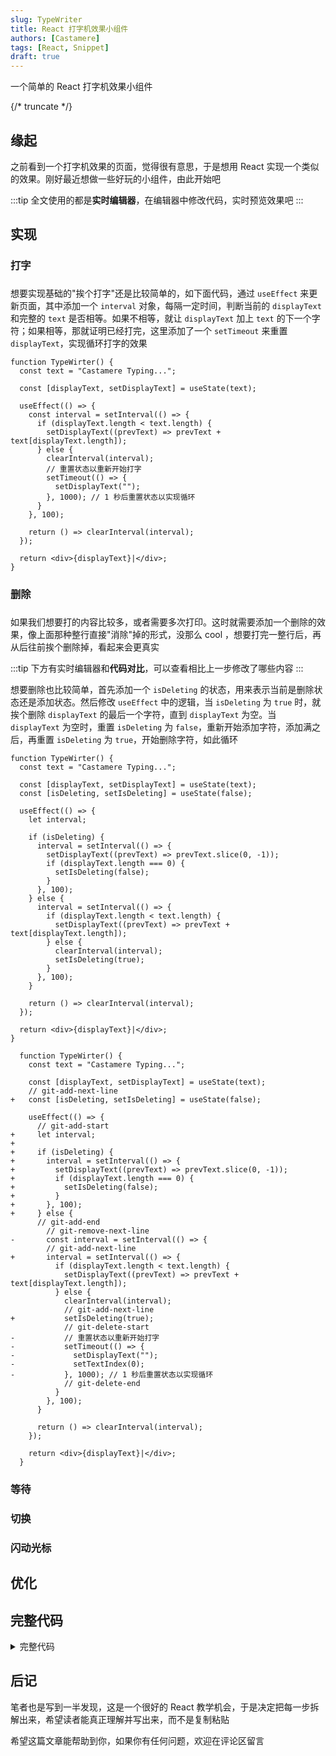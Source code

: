 ```yaml
---
slug: TypeWriter
title: React 打字机效果小组件
authors: [Castamere]
tags: [React, Snippet]
draft: true
---
```



一个简单的 React 打字机效果小组件

<Typewriter
  text="Monday left me broken; Tuesday, I was through with hoping; Wednesday, my empty arms are open; Thursday, waiting for love, waiting for love; Thank the stars, it's Friday; I'm burning like a fire gone wild on Saturday; Guess I won't be coming to church on Sunday; I'll be waiting for love, waiting for love; to come around;◢◤"
  delinterval={2000}
/>

{/* truncate */}

## 缘起

之前看到一个打字机效果的页面，觉得很有意思，于是想用 React 实现一个类似的效果。刚好最近想做一些好玩的小组件，由此开始吧

:::tip
全文使用的都是**实时编辑器**，在编辑器中修改代码，实时预览效果吧
:::

## 实现

### 打字

<h3>
  <Typewriter1 />
</h3>

想要实现基础的"挨个打字"还是比较简单的，如下面代码，通过 `useEffect` 来更新页面，其中添加一个 `interval` 对象，每隔一定时间，判断当前的 `displayText` 和完整的 `text` 是否相等。如果不相等，就让 `displayText` 加上 `text` 的下一个字符；如果相等，那就证明已经打完，这里添加了一个 `setTimeout` 来重置 `displayText`，实现循环打字的效果

<Tabs>

<TabItem value="live" label="实时编辑器">

```tsx live
function TypeWirter() {
  const text = "Castamere Typing...";

  const [displayText, setDisplayText] = useState(text);

  useEffect(() => {
    const interval = setInterval(() => {
      if (displayText.length < text.length) {
        setDisplayText((prevText) => prevText + text[displayText.length]);
      } else {
        clearInterval(interval);
        // 重置状态以重新开始打字
        setTimeout(() => {
          setDisplayText("");
        }, 1000); // 1 秒后重置状态以实现循环
      }
    }, 100);

    return () => clearInterval(interval);
  });

  return <div>{displayText}|</div>;
}
```

</TabItem>

</Tabs>

### 删除

<h3>
  <Typewriter2 />
</h3>

如果我们想要打的内容比较多，或者需要多次打印。这时就需要添加一个删除的效果，像上面那种整行直接"消除"掉的形式，没那么 cool ，想要打完一整行后，再从后往前挨个删除掉，看起来会更真实

:::tip
下方有实时编辑器和**代码对比**，可以查看相比上一步修改了哪些内容
:::

想要删除也比较简单，首先添加一个 `isDeleting` 的状态，用来表示当前是删除状态还是添加状态。然后修改 `useEffect` 中的逻辑，当 `isDeleting` 为 `true` 时，就挨个删除 `displayText` 的最后一个字符，直到 `displayText` 为空。当 `displayText` 为空时，重置 `isDeleting` 为 `false`，重新开始添加字符，添加满之后，再重置 `isDeleting` 为 `true`，开始删除字符，如此循环

<Tabs>

<TabItem value="live" label="实时编辑器">

```tsx live
function TypeWirter() {
  const text = "Castamere Typing...";

  const [displayText, setDisplayText] = useState(text);
  const [isDeleting, setIsDeleting] = useState(false);

  useEffect(() => {
    let interval;

    if (isDeleting) {
      interval = setInterval(() => {
        setDisplayText((prevText) => prevText.slice(0, -1));
        if (displayText.length === 0) {
          setIsDeleting(false);
        }
      }, 100);
    } else {
      interval = setInterval(() => {
        if (displayText.length < text.length) {
          setDisplayText((prevText) => prevText + text[displayText.length]);
        } else {
          clearInterval(interval);
          setIsDeleting(true);
        }
      }, 100);
    }

    return () => clearInterval(interval);
  });

  return <div>{displayText}|</div>;
}
```

</TabItem>

<TabItem value="code diff" label="代码对比">

```tsx showLineNumbers title="TypeWriter.tsx"
  function TypeWirter() {
    const text = "Castamere Typing...";

    const [displayText, setDisplayText] = useState(text);
    // git-add-next-line
+   const [isDeleting, setIsDeleting] = useState(false);

    useEffect(() => {
      // git-add-start
+     let interval;
+
+     if (isDeleting) {
+       interval = setInterval(() => {
+         setDisplayText((prevText) => prevText.slice(0, -1));
+         if (displayText.length === 0) {
+           setIsDeleting(false);
+         }
+       }, 100);
+     } else {
      // git-add-end
        // git-remove-next-line
-       const interval = setInterval(() => {
        // git-add-next-line
+       interval = setInterval(() => {
          if (displayText.length < text.length) {
            setDisplayText((prevText) => prevText + text[displayText.length]);
          } else {
            clearInterval(interval);
            // git-add-next-line
+           setIsDeleting(true);
            // git-delete-start
-           // 重置状态以重新开始打字
-           setTimeout(() => {
-             setDisplayText("");
-             setTextIndex(0);
-           }, 1000); // 1 秒后重置状态以实现循环
            // git-delete-end
          }
        }, 100);
      }

      return () => clearInterval(interval);
    });

    return <div>{displayText}|</div>;
  }
```

</TabItem>

</Tabs>

### 等待

### 切换

### 闪动光标

## 优化

## 完整代码

<details>
  <summary>完整代码</summary>

<Tabs>
<TabItem value="tsx" label="TypeWriter.tsx">

```tsx showLineNumbers title="TypeWriter.tsx"
import React, { useEffect, useState } from "react";
import "./TypeWriter.css";

const SEPERATOR = ";";
const INTERVAL = 3000;
const TYPING_SPEED = 30;

function Typewriter({
  text,
  textSeparator = SEPERATOR,
  typingSpeed = TYPING_SPEED,
  delinterval = INTERVAL,
}) {
  const texts = text.split(textSeparator);
  const [displayText, setDisplayText] = useState("");
  const [textIndex, setTextIndex] = useState(0);
  const [isDeleting, setIsDeleting] = useState(false);
  const [isTypingFinished, setIsTypingFinished] = useState(false);

  useEffect(() => {
    const currentText = texts[textIndex];
    let interval;

    if (isDeleting) {
      interval = setInterval(() => {
        setDisplayText((prevText) => prevText.slice(0, -1));
        if (displayText.length === 0) {
          clearInterval(interval);
          setIsDeleting(false);
          setIsTypingFinished(false);
          setTextIndex((prevIndex) => (prevIndex + 1) % texts.length);
        }
      }, typingSpeed / 3);
    } else if (isTypingFinished) {
      interval = setTimeout(() => {
        setIsDeleting(true);
      }, delinterval);
    } else {
      interval = setInterval(() => {
        if (displayText.length < currentText.length) {
          setDisplayText(
            (prevText) => prevText + currentText[displayText.length]
          );
        } else {
          clearInterval(interval);
          setIsTypingFinished(true);
        }
      }, typingSpeed);
    }

    return () => {
      clearInterval(interval);
    };
  }, [
    texts,
    typingSpeed,
    displayText,
    isDeleting,
    isTypingFinished,
    textIndex,
  ]);

  return (
    <div className="typewriter">
      <span style={{ fontSize: "20px" }}>{displayText}</span>
      <span style={{ fontSize: "20px" }} className="cursor">
        |
      </span>
    </div>
  );
}

export default Typewriter;
```

</TabItem>
<TabItem value="css" label="TypeWriter.css">

```tsx showLineNumbers title="TypeWriter.css"
.typewriter {
  display: inline-block;
  position: relative;
}

.cursor {
  display: inline-block;
  animation: blink 0.75s step-start infinite;
  font-weight: bold;
  font-size: 1em;
  margin-left: 1px;
}

@keyframes blink {
  50% {
    opacity: 0;
  }
}
```

</TabItem>
</Tabs>
</details>

## 后记

笔者也是写到一半发现，这是一个很好的 React 教学机会，于是决定把每一步拆解出来，希望读者能真正理解并写出来，而不是复制粘贴

希望这篇文章能帮助到你，如果你有任何问题，欢迎在评论区留言
